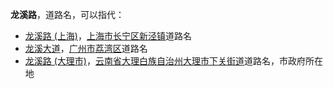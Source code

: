 '''龙溪路'''，道路名，可以指代：
* [[龙溪路_(上海)|龙溪路 (上海)]]，[[上海市|上海市]][[长宁区|长宁区]][[新泾镇|新泾镇]]道路名
* [[龙溪大道|龙溪大道]]，[[广州市|广州市]][[荔湾区|荔湾区]]道路名
* [[龙溪路_(大理市)|龙溪路 (大理市)]]，[[云南省|云南省]][[大理白族自治州|大理白族自治州]][[大理市|大理市]][[下关街道_(大理市)|下关街道]]道路名，市政府所在地

{{Disambiguation|Cat=三字中国路名消歧义}}